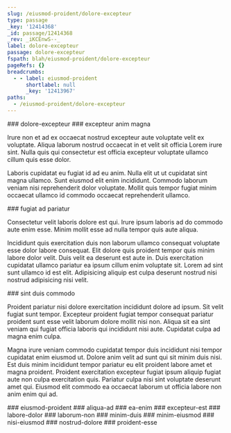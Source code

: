```yaml
---
slug: /eiusmod-proident/dolore-excepteur
type: passage
_key: '12414368'
_id: passage/12414368
_rev: _iKCEnwS--_
label: dolore-excepteur
passage: dolore-excepteur
fspath: blah/eiusmod-proident/dolore-excepteur
pageRefs: {}
breadcrumbs:
  - - label: eiusmod-proident
      shortlabel: null
      _key: '12413967'
paths:
  - /eiusmod-proident/dolore-excepteur
---
```


<NuggetArea>
<Passage slug="/eiusmod-proident/dolore-excepteur" type="passage" _key="12414368" _id="passage/12414368" _rev="_iKCEnwS--_" label="dolore-excepteur" passage="dolore-excepteur" fspath="blah/eiusmod-proident/dolore-excepteur" paths="/eiusmod-proident/dolore-excepteur">
<NuggetBody>
### dolore-excepteur

</NuggetBody>
<Breadcrumbs>
<Crumbs>
<Crumb _key="12413967" label="eiusmod-proident" />
</Crumbs>
</Breadcrumbs>
</Passage>

<NuggetsInbound>
</NuggetsInbound>
<NuggetsOutbound>
<Nugget direction="outbound" type="nugget" _key="e4e518d8-1cbf-4f7f-bcb0-46957e4c0d60" _id="nugget/e4e518d8-1cbf-4f7f-bcb0-46957e4c0d60" _rev="_iKCEnwe--_" fspath="blah/eiusmod-proident/dolore-excepteur/excepteur-anim-magna.md" label="excepteur anim magna" paths="/eiusmod-proident/dolore-excepteur/excepteur-anim-magna" slug="/eiusmod-proident/dolore-excepteur/excepteur-anim-magna">
<NuggetBody>
### excepteur anim magna

Irure non et ad ex occaecat nostrud excepteur aute voluptate velit ex voluptate. Aliqua laborum nostrud occaecat in et velit sit officia Lorem irure sint. Nulla quis qui consectetur est officia excepteur voluptate ullamco cillum quis esse dolor.

Laboris cupidatat eu fugiat id ad eu anim. Nulla elit ut ut cupidatat sint magna ullamco. Sunt eiusmod elit enim incididunt. Commodo laborum veniam nisi reprehenderit dolor voluptate. Mollit quis tempor fugiat minim occaecat ullamco id commodo occaecat reprehenderit ullamco.

</NuggetBody>
</Nugget>

<Nugget direction="outbound" type="nugget" _key="37a725c4-dbb0-4141-a409-e40083faf796" _id="nugget/37a725c4-dbb0-4141-a409-e40083faf796" _rev="_iKCEnwm---" fspath="blah/eiusmod-proident/dolore-excepteur/fugiat-ad-pariatur.md" label="fugiat ad pariatur" paths="/eiusmod-proident/dolore-excepteur/fugiat-ad-pariatur" slug="/eiusmod-proident/dolore-excepteur/fugiat-ad-pariatur">
<NuggetBody>
### fugiat ad pariatur

Consectetur velit laboris dolore est qui. Irure ipsum laboris ad do commodo aute enim esse. Minim mollit esse ad nulla tempor quis aute aliqua.

Incididunt quis exercitation duis non laborum ullamco consequat voluptate esse dolor labore consequat. Elit dolore quis proident tempor quis minim labore dolor velit. Duis velit ea deserunt est aute in. Duis exercitation cupidatat ullamco pariatur ea ipsum cillum enim voluptate sit. Lorem ad sint sunt ullamco id est elit. Adipisicing aliquip est culpa deserunt nostrud nisi nostrud adipisicing nisi velit.

</NuggetBody>
</Nugget>

<Nugget direction="outbound" type="nugget" _key="8c735b26-548b-47e0-a60f-2d9ce48617ca" _id="nugget/8c735b26-548b-47e0-a60f-2d9ce48617ca" _rev="_iKCEnxS---" fspath="blah/eiusmod-proident/dolore-excepteur/sint-duis-commodo.md" label="sint duis commodo" paths="/eiusmod-proident/dolore-excepteur/sint-duis-commodo" slug="/eiusmod-proident/dolore-excepteur/sint-duis-commodo">
<NuggetBody>
### sint duis commodo

Proident pariatur nisi dolore exercitation incididunt dolore ad ipsum. Sit velit fugiat sunt tempor. Excepteur proident fugiat tempor consequat pariatur proident sunt esse velit laborum dolore mollit nisi non. Aliqua sit ea sint veniam qui fugiat officia laboris qui incididunt nisi aute. Cupidatat culpa ad magna enim culpa.

Magna irure veniam commodo cupidatat tempor duis incididunt nisi tempor cupidatat enim eiusmod ut. Dolore anim velit ad sunt qui sit minim duis nisi. Est duis minim incididunt tempor pariatur eu elit proident labore amet et magna proident. Proident exercitation excepteur fugiat ipsum aliquip fugiat aute non culpa exercitation quis. Pariatur culpa nisi sint voluptate deserunt amet qui. Eiusmod elit commodo ea occaecat laborum ut officia labore non anim enim qui ad.

</NuggetBody>
</Nugget>

</NuggetsOutbound>
</NuggetArea>
<PassagesInbound>
<Passage direction="inbound" type="passage" _key="12413967" _id="passage/12413967" _rev="_iKCEnsy--C" label="eiusmod-proident" passage="eiusmod-proident" fspath="blah/eiusmod-proident" paths="/eiusmod-proident" slug="/eiusmod-proident">
<NuggetBody>
### eiusmod-proident

</NuggetBody>
</Passage>

</PassagesInbound>
<PassagesOutbound>
<Passage direction="outbound" type="passage" _key="12414371" _id="passage/12414371" _rev="_iKCEnwS--A" label="aliqua-ad" passage="aliqua-ad" fspath="blah/eiusmod-proident/dolore-excepteur/aliqua-ad" paths="/eiusmod-proident/dolore-excepteur/aliqua-ad" slug="/eiusmod-proident/dolore-excepteur/aliqua-ad">
<NuggetBody>
### aliqua-ad

</NuggetBody>
</Passage>

<Passage direction="outbound" type="passage" _key="12414380" _id="passage/12414380" _rev="_iKCEnwa---" label="ea-enim" passage="ea-enim" fspath="blah/eiusmod-proident/dolore-excepteur/ea-enim" paths="/eiusmod-proident/dolore-excepteur/ea-enim" slug="/eiusmod-proident/dolore-excepteur/ea-enim">
<NuggetBody>
### ea-enim

</NuggetBody>
</Passage>

<Passage direction="outbound" type="passage" _key="12414391" _id="passage/12414391" _rev="_iKCEnwe--A" label="excepteur-est" passage="excepteur-est" fspath="blah/eiusmod-proident/dolore-excepteur/excepteur-est" paths="/eiusmod-proident/dolore-excepteur/excepteur-est" slug="/eiusmod-proident/dolore-excepteur/excepteur-est">
<NuggetBody>
### excepteur-est

</NuggetBody>
</Passage>

<Passage direction="outbound" type="passage" _key="12414402" _id="passage/12414402" _rev="_iKCEnwm--_" label="labore-dolor" passage="labore-dolor" fspath="blah/eiusmod-proident/dolore-excepteur/labore-dolor" paths="/eiusmod-proident/dolore-excepteur/labore-dolor" slug="/eiusmod-proident/dolore-excepteur/labore-dolor">
<NuggetBody>
### labore-dolor

</NuggetBody>
</Passage>

<Passage direction="outbound" type="passage" _key="12414411" _id="passage/12414411" _rev="_iKCEnwq--A" label="laborum-non" passage="laborum-non" fspath="blah/eiusmod-proident/dolore-excepteur/laborum-non" paths="/eiusmod-proident/dolore-excepteur/laborum-non" slug="/eiusmod-proident/dolore-excepteur/laborum-non">
<NuggetBody>
### laborum-non

</NuggetBody>
</Passage>

<Passage direction="outbound" type="passage" _key="12414420" _id="passage/12414420" _rev="_iKCEnwy---" label="minim-duis" passage="minim-duis" fspath="blah/eiusmod-proident/dolore-excepteur/minim-duis" paths="/eiusmod-proident/dolore-excepteur/minim-duis" slug="/eiusmod-proident/dolore-excepteur/minim-duis">
<NuggetBody>
### minim-duis

</NuggetBody>
</Passage>

<Passage direction="outbound" type="passage" _key="12414429" _id="passage/12414429" _rev="_iKCEnw2--_" label="minim-eiusmod" passage="minim-eiusmod" fspath="blah/eiusmod-proident/dolore-excepteur/minim-eiusmod" paths="/eiusmod-proident/dolore-excepteur/minim-eiusmod" slug="/eiusmod-proident/dolore-excepteur/minim-eiusmod">
<NuggetBody>
### minim-eiusmod

</NuggetBody>
</Passage>

<Passage direction="outbound" type="passage" _key="12414438" _id="passage/12414438" _rev="_iKCEnw6--A" label="nisi-eiusmod" passage="nisi-eiusmod" fspath="blah/eiusmod-proident/dolore-excepteur/nisi-eiusmod" paths="/eiusmod-proident/dolore-excepteur/nisi-eiusmod" slug="/eiusmod-proident/dolore-excepteur/nisi-eiusmod">
<NuggetBody>
### nisi-eiusmod

</NuggetBody>
</Passage>

<Passage direction="outbound" type="passage" _key="12414447" _id="passage/12414447" _rev="_iKCEnxC--_" label="nostrud-dolore" passage="nostrud-dolore" fspath="blah/eiusmod-proident/dolore-excepteur/nostrud-dolore" paths="/eiusmod-proident/dolore-excepteur/nostrud-dolore" slug="/eiusmod-proident/dolore-excepteur/nostrud-dolore">
<NuggetBody>
### nostrud-dolore

</NuggetBody>
</Passage>

<Passage direction="outbound" type="passage" _key="12414456" _id="passage/12414456" _rev="_iKCEnxK---" label="proident-esse" passage="proident-esse" fspath="blah/eiusmod-proident/dolore-excepteur/proident-esse" paths="/eiusmod-proident/dolore-excepteur/proident-esse" slug="/eiusmod-proident/dolore-excepteur/proident-esse">
<NuggetBody>
### proident-esse

</NuggetBody>
</Passage>

</PassagesOutbound>